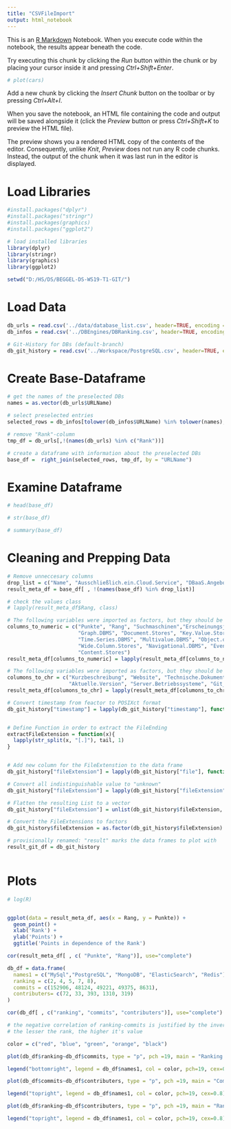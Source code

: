 ```yaml
---
title: "CSVFileImport"
output: html_notebook
---
```


This is an [R Markdown](http://rmarkdown.rstudio.com) Notebook. When you execute code within the notebook, the results appear beneath the code. 

Try executing this chunk by clicking the *Run* button within the chunk or by placing your cursor inside it and pressing *Ctrl+Shift+Enter*. 

```r
# plot(cars)
```

Add a new chunk by clicking the *Insert Chunk* button on the toolbar or by pressing *Ctrl+Alt+I*.

When you save the notebook, an HTML file containing the code and output will be saved alongside it (click the *Preview* button or press *Ctrl+Shift+K* to preview the HTML file).

The preview shows you a rendered HTML copy of the contents of the editor. Consequently, unlike *Knit*, *Preview* does not run any R code chunks. Instead, the output of the chunk when it was last run in the editor is displayed.

# Load Libraries
```r
#install.packages("dplyr")
#install.packages("stringr")
#install.packages(graphics)
#install.packages("ggplot2")

# load installed libraries 
library(dplyr)
library(stringr)
library(graphics)
library(ggplot2)

```

```r
setwd("D:/HS/DS/BEGGEL-DS-WS19-T1-GIT/")
```

# Load Data
```r
db_urls = read.csv('../data/database_list.csv', header=TRUE, encoding = "UTF-8", na.strings = "null")
db_infos = read.csv('../DBEngines/DBRanking.csv', header=TRUE, encoding = "UTF-8", na.strings = "null") 

# Git-History for DBs (default-branch)
db_git_history = read.csv('../Workspace/PostgreSQL.csv', header=TRUE, encoding = "UTF-8", na.strings = "null", sep = ";")

```

# Create Base-Dataframe
```r
# get the names of the preselected DBs
names = as.vector(db_urls$URLName)  

# select preselected entries 
selected_rows = db_infos[tolower(db_infos$URLName) %in% tolower(names), ]

# remove "Rank"-column
tmp_df = db_urls[,!(names(db_urls) %in% c("Rank"))]

# create a dataframe with information about the preselected DBs
base_df =  right_join(selected_rows, tmp_df, by = "URLName")

```

# Examine Dataframe
```r
# head(base_df)

```


```r
# str(base_df)

```


```r
# summary(base_df)

```

# Cleaning and Prepping Data
```r
# Remove unneccesary columns
drop_list = c("Name", "Ausschließlich.ein.Cloud.Service", "DBaaS.Angebote", "Anmerkung")
result_meta_df = base_df[ , !(names(base_df) %in% drop_list)]

# check the values class
# lapply(result_meta_df$Rang, class)

# The following variables were imported as factors, but they should be numerical 
columns_to_numeric = c("Punkte", "Rang", "Suchmaschinen","Erscheinungsjahr", 
                       "Graph.DBMS", "Document.Stores", "Key.Value.Stores", "Relational.DBMS",
                       "Time.Series.DBMS", "Multivalue.DBMS", "Object.oriented.DBMS", "RDF.Stores", 
                       "Wide.Column.Stores", "Navigational.DBMS", "Event.Stores", "Native.XML.DBMS",
                       "Content.Stores")
result_meta_df[columns_to_numeric] = lapply(result_meta_df[columns_to_numeric], as.numeric)

# The following variables were imported as factors, but they should be characters
columons_to_chr = c("Kurzbeschreibung", "Website", "Technische.Dokumentation", "Entwickler",
                    "Aktuelle.Version", "Server.Betriebssysteme", "Git_URL")
result_meta_df[columons_to_chr] = lapply(result_meta_df[columons_to_chr], as.character)

```

```r
# Convert timestamp from feactor to POSIXct format
db_git_history["timestamp"] = lapply(db_git_history["timestamp"], function(x) as.POSIXct(x, format='%Y-%m-%dT%H:%M:%S'))


# Define Function in order to extract the FileEnding
extractFileExtension = function(x){
  lapply(str_split(x, "[.]"), tail, 1)
}


# Add new column for the FileExtenstion to the data frame
db_git_history["fileExtension"] = lapply(db_git_history["file"], function(x) extractFileExtension(x))

# Convert all indistinguishable value to "unknown"
db_git_history["fileExtension"] = lapply(db_git_history["fileExtension"], function(x) ifelse(grepl("[/]", x), "unknown", x))

# Flatten the resulting List to a vector
db_git_history["fileExtension"] = unlist(db_git_history$fileExtension, use.names=FALSE)

# Convert the FileExtensions to factors
db_git_history$fileExtension = as.factor(db_git_history$fileExtension)

# provisionally renamed: "result" marks the data frames to plot with
result_git_df = db_git_history
                                         
```

# Plots
```r
# log(R)


ggplot(data = result_meta_df, aes(x = Rang, y = Punkte)) +
  geom_point() +
  xlab('Rank') +
  ylab('Points') +
  ggtitle('Points in dependence of the Rank')

```

```r
cor(result_meta_df[ , c( "Punkte", "Rang")], use="complete")
```

```r
db_df = data.frame(
  names1 = c("MySql","PostgreSQL", "MongoDB", "ElasticSearch", "Redis"),
  ranking = c(2, 4, 5, 7, 8),
  commits = c(152906, 48124, 49221, 49375, 8631),
  contributers= c(72, 33, 393, 1310, 319)
)

cor(db_df[ , c("ranking", "commits", "contributers")], use="complete")

```

```r
# the negative correlation of ranking-commits is justified by the inversely proportional value of the rank to the rank itself
# the lesser the rank, the higher it's value 

```

```r
color = c("red", "blue", "green", "orange", "black")

plot(db_df$ranking~db_df$commits, type = "p", pch =19, main = "Ranking in dependence of Commits", col= color, ylim = rev(range(db_df$ranking)), xlab="Commits", ylab="Rank")

legend("bottomright", legend = db_df$names1, col = color, pch=19, cex=0.8)

```

```r
plot(db_df$commits~db_df$contributers, type = "p", pch =19, main = "Commits in dependence of Contributers", col= color, xlab="Contributers", ylab="Commits")

legend("topright", legend = db_df$names1, col = color, pch=19, cex=0.8)

```

```r
plot(db_df$ranking~db_df$contributers, type = "p", pch =19, main = "Ranking in dependence of Contributers", col= color, ylim = rev(range(db_df$ranking)), xlab="Contributers", ylab="Rank")

legend("topright", legend = db_df$names1, col = color, pch=19, cex=0.8)

```

